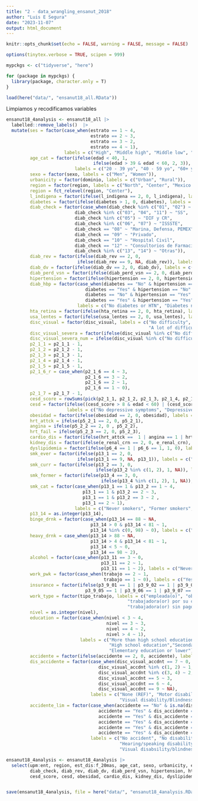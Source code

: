```yaml
---
title: "2 - data_wrangling_ensanut_2018"
author: "Luis E Segura"
date: "2023-11-07"
output: html_document
---
```


```r
knitr::opts_chunk$set(echo = FALSE, warning = FALSE, message = FALSE)

options(tinytex.verbose = TRUE, scipen = 999)

mypckgs <- c("tidyverse", "here")

for (package in mypckgs) {
  library(package, character.only = T)
}

load(here("data/", "ensanut18_all.RData"))
```

Limpiamos y recodificamos variables

```r
ensanut18_4analysis <- ensanut18_all |>
  labelled::remove_labels()  |>
  mutate(ses = factor(case_when(estrato == 1 ~ 4, 
                                estrato == 2 ~ 3, 
                                estrato == 3 ~ 2, 
                                estrato == 4 ~ 1), 
                      labels = c("High", "Middle high", "Middle low", "Low")), 
         age_cat = factor(ifelse(edad < 40, 1, 
                                 ifelse(edad > 39 & edad < 60, 2, 3)), 
                          labels = c("20 - 39 yo", "40 - 59 yo", "60+ yo")), 
         sexo = factor(sexo, labels = c("Men", "Women")), 
         urbanicity = factor(dominio, labels = c("Urban", "Rural")),  
         region = factor(region, labels = c("North", "Center", "Mexico City", "South")),
         region = fct_relevel(region, "Center"),
         l_indigena = factor(ifelse(l_indigena == 2, 0, l_indigena), labels = c("No", "Yes")), 
         diabetes = factor(ifelse(diabetes > 1, 0, diabetes), labels = c("No", "Yes")),
         diab_check = factor(case_when(diab_check %in% c("01", "02") ~ "IMSS", 
                          diab_check %in% c("03", "04", "11") ~ "SS",
                          diab_check %in% c("05") ~ "DIF y CR",
                          diab_check %in% c("06", "07") ~ "ISSSTE",
                          diab_check == "08" ~ "Marina, Defensa, PEMEX",
                          diab_check == "09" ~ "Privado",
                          diab_check == "10" ~ "Hospital Civil",
                          diab_check == "12" ~ "Consultorios de Farmacias",
                          diab_check %in% c("13", "14") ~ "Otras")),
         diab_rev = factor(ifelse(diab_rev == 2, 0, 
                           ifelse(diab_rev == 9, NA, diab_rev)), labels = c("No", "Yes")), 
         diab_dv = factor(ifelse(diab_dv == 2, 0, diab_dv), labels = c("No", "Yes")),
         diab_perd_vsn = factor(ifelse(diab_perd_vsn == 2, 0, diab_perd_vsn), labels = c("No", "Yes")),
         hipertension = factor(ifelse(hipertension == 2, 0, hipertension), labels = c("No", "Yes")),
         diab_hbp = factor(case_when(diabetes == "No" & hipertension == "No" ~ 1, 
                              diabetes == "Yes" & hipertension == "No" ~ 2, 
                              diabetes == "No" & hipertension == "Yes" ~ 3, 
                              diabetes == "Yes" & hipertension == "Yes" ~ 4), 
                           labels = c("No diabetes or HTN", "Diabetes no HTN", "HTN no diabetes", "Both diabetes & HTN")),
         hta_retina = factor(ifelse(hta_retina == 2, 0, hta_retina), labels = c("No", "Yes")),
         usa_lentes = factor(ifelse(usa_lentes == 2, 0, usa_lentes), labels = c("No", "Yes")),
         disc_visual = factor(disc_visual, labels = c("No difficulty", "Some difficulty", 
                                                      "A lot of difficulty", "Cannot see at all")),
         disc_visual_severa = factor(ifelse(disc_visual %in% c("No difficulty", "Some difficulty"), 0, 1), labels = c("No", "Yes")),
         disc_visual_severa_num = ifelse(disc_visual %in% c("No difficulty", "Some difficulty"), 0, 1),
         p2_1_1 = p2_1_1 - 1, 
         p2_1_2 = p2_1_2 - 1, 
         p2_1_3 = p2_1_3 - 1, 
         p2_1_4 = p2_1_4 - 1, 
         p2_1_5 = p2_1_5 - 1, 
         p2_1_6_r = case_when(p2_1_6 == 4 ~ 3, 
                              p2_1_6 == 3 ~ 2, 
                              p2_1_6 == 2 ~ 1, 
                              p2_1_6 == 1 ~ 0), 
         p2_1_7 = p2_1_7 - 1, 
         cesd_score = rowSums(pick(p2_1_1, p2_1_2, p2_1_3, p2_1_4, p2_1_5, p2_1_6_r, p2_1_7)), 
         cesd = factor(ifelse((cesd_score > 8 & edad < 60) | (cesd_score > 4 & edad > 59), 1, 0), 
                       labels = c("No depressive symptoms", "Depressive symptoms")),
         obesidad = factor(ifelse(obesidad == 2, 0, obesidad), labels = c("No", "Yes")),
         hrt_attck = ifelse(p5_2_1 == 2, 0, p5_2_1),
         angina = ifelse(p5_2_2 == 2, 0 , p5_2_2),
         hrt_fail = ifelse(p5_2_3 == 2, 0, p5_2_3),
         cardio_dis = factor(ifelse(hrt_attck ==  1 | angina == 1 | hrt_fail == 1, 1, 0), labels = c("No CVD", "Yes CVD")),
         kidney_dis = factor(ifelse(e_renal_crn == 2, 0, e_renal_crn), labels = c("No", "Yes")),
         dyslipidemia = factor(ifelse(p6_4 == 1 | p6_6 == 1, 1, 0), labels = c("No", "Yes")),
         smk_ever = factor(ifelse(p13_1 == 2, 0, 
                           ifelse(p13_1 == 9, NA, p13_1)), labels = c("No", "Yes")),
         smk_curr = factor(ifelse(p13_2 == 3, 0, 
                                  ifelse(p13_2 %in% c(1, 2), 1, NA)), labels = c("No", "Yes")), 
         smk_former = factor(ifelse(p13_4 == 3, 0, 
                                    ifelse(p13_4 %in% c(1, 2), 1, NA)), labels = c("No", "Yes")),
         smk_cat = factor(case_when(p13_1 == 1 & p13_2 == 1 ~ 4, 
                             p13_1 == 1 & p13_2 == 2 ~ 3, 
                             p13_1 == 1 & p13_2 == 3 ~ 2 , 
                             p13_1 == 2 ~ 1), 
                          labels = c("Never smokers", "Former smokers", "Current somedays", "Current daily")), 
         p13_14 = as.integer(p13_14), 
         binge_drnk = factor(case_when(p13_14 == 88 ~ NA,
                                p13_14 > 0 & p13_14 < 81 ~ 1, 
                                p13_14 %in% c(0, 98) ~ 0), labels = c("No", "Yes")), 
         heavy_drnk = case_when(p13_14 > 88 ~ NA,
                                p13_14 > 4 & p13_14 < 81 ~ 1, 
                                p13_14 < 5 ~ 0, 
                                p13_14 == 98 ~ 2), 
         alcohol = factor(case_when(p13_11 == 3 ~ 0,
                                    p13_11 == 2 ~ 1, 
                                    p13_11 == 1 ~ 2), labels = c("Never", "No", "Yes")), 
         work_pwk = factor(case_when(trabajo == 2 ~ 1, 
                                     trabajo == 1 ~ 0), labels = c("Yes", "No")), 
         insurance = factor(ifelse(p3_9_01 == 1 | p3_9_02 == 1 | p3_9_03 == 1 | p3_9_04 == 1 |
                              p3_9_05 == 1 | p3_9_06 == 1 | p3_9_07 == 1 | p3_9_08 == 1, 1, 0), labels = c("No insurance", "Insurance")), 
         work_type = factor(tipo_trabajo, labels = c("empleada(o)", "obrera(o)", "jornalera(o) o peona(ón)", 
                                              "trabajadora(or) por su cuenta", "patrona(ón) o empleadora(or)", 
                                              "trabajadora(or) sin pago", "otro")), 
         nivel = as.integer(nivel),
         education = factor(case_when(nivel < 3 ~ 4, 
                                      nivel == 3 ~ 3, 
                                      nivel == 4 ~ 2, 
                                      nivel > 4 ~ 1), 
                            labels = c("More than high school education", 
                                       "High school education","Secondary school", 
                                       "Elementary education or lower")), 
         accidente = factor(ifelse(accidente == 2, 0, accidente), labels = c("No", "Yes")), 
         dis_accidente = factor(case_when(disc_visual_accdnt == 7 ~ 0, 
                                   disc_visual_accdnt %in% c(1, 2) ~ 1, 
                                   disc_visual_accdnt %in% c(3, 4) ~ 2, 
                                   disc_visual_accdnt == 5 ~ 3, 
                                   disc_visual_accdnt == 6 ~ 4, 
                                   disc_visual_accdnt == 9 ~ NA), 
                                labels = c("None (REF)", "Motor disability", "Speaking/hearing disability", 
                                           "Visual disability/Blindness", "Other physical/mental disability")), 
         accidente_lim = factor(case_when(accidente == "No" & is.na(dis_accidente) ~ 1, 
                                   accidente == "Yes" & dis_accidente == "None (REF)" ~ 2, 
                                   accidente == "Yes" & dis_accidente == "Motor disability" ~ 3, 
                                   accidente == "Yes" & dis_accidente == "Speaking/hearing disability" ~ 4, 
                                   accidente == "Yes" & dis_accidente == "Visual disability/Blindness" ~ 5,
                                   accidente == "Yes" & dis_accidente == "Other physical/mental disability" ~ 6), 
                                labels = c("No accident", "No disability due to accident", "Motor disability", 
                                           "Hearing/speaking disability", 
                                           "Visual disabsility/blindness", "Other physical/mental disability"))) 

ensanut18_4analysis <- ensanut18_4analysis |>
  select(upm:ent, region, est_dis:f_20mas, age_cat, sexo, urbanicity, education, ses, insurance, l_indigena, work_pwk, work_type, diabetes, 
         diab_check, diab_rev, diab_dv, diab_perd_vsn, hipertension, hta_retina, usa_lentes, disc_visual, disc_visual_severa, disc_visual_severa_num, 
         cesd_score, cesd, obesidad, cardio_dis, kidney_dis, dyslipidemia, smk_cat, alcohol, binge_drnk, accidente, dis_accidente, accidente_lim, diab_hbp)


save(ensanut18_4analysis, file = here("data/", "ensanut18_4analysis.RData"))


```

